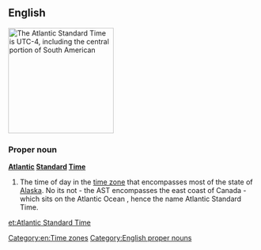 ==English==
[[Image:Timezoneswest.PNG|thumb|right|213px|The Atlantic Standard Time is UTC-4, including the central portion of South American]]
{{wikipedia}}
===Proper noun===
'''[[Atlantic]] [[standard|Standard]] [[time|Time]]'''
# The time of day in the [[time zone]] that encompasses most of the state of [[Alaska]]. No its not - the AST encompasses the east coast of Canada - which sits on the Atlantic Ocean , hence the name Atlantic Standard Time. 

[[Category:en:Time zones]]
[[Category:English proper nouns]]

[[et:Atlantic Standard Time]]